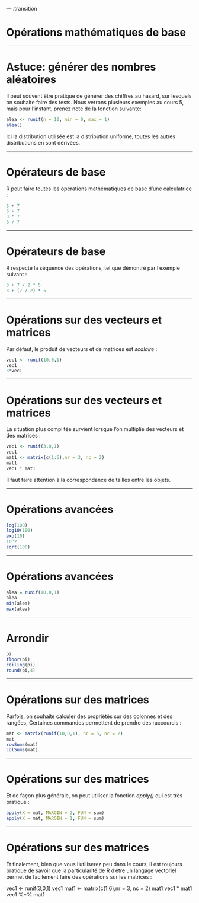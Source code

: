 --- .transition

# Opérations mathématiques de base

---

# Astuce: générer des nombres aléatoires

Il peut souvent être pratique de générer des chiffres au hasard, sur lesquels on souhaite faire des tests. Nous verrons plusieurs exemples au cours 5, mais pour l'instant, prenez note de la fonction suivante:

```r
alea <- runif(n = 10, min = 0, max = 1)
alea()
```
Ici la distribution utilisée est la distribution uniforme, toutes les autres distributions en sont dérivées. 

---

# Opérateurs de base

R peut faire toutes les opérations mathématiques de base d'une calculatrice :

```r
3 + 7
3 - 7
3 * 7
3 / 7
```

---

# Opérateurs de base

R respecte la séquence des opérations, tel que démontré par l'exemple suivant :

```r
3 + 7 / 2 * 5
3 + (7 / 2) * 5
```

---

# Opérations sur des vecteurs et matrices

Par défaut, le produit de vecteurs et de matrices est *scalaire* : 

```r
vec1 <- runif(10,0,1)
vec1
3*vec1
```

---

# Opérations sur des vecteurs et matrices

La situation plus complitée survient lorsque l'on multiplie des vecteurs et des matrices : 

```r
vec1 <- runif(3,0,1)
vec1
mat1 <- matrix(c(1:6),nr = 3, nc = 2)
mat1
vec1 * mat1

```

Il faut faire attention à la correspondance de tailles entre les objets.

---

# Opérations avancées

```r
log(100)
log10(100)
exp(10)
10^2
sqrt(100)
```

---

# Opérations avancées

```r
alea = runif(10,0,1)
alea
min(alea)
max(alea)
```

---

# Arrondir

```r
pi
floor(pi)
ceiling(pi)
round(pi,4)
```

---

# Opérations sur des matrices

Parfois, on souhaite calculer des propriétés sur des colonnes et des rangées, Certaines commandes permettent de prendre des raccourcis :

```r
mat <- matrix(runif(10,0,1), nr = 5, nc = 2)
mat
rowSums(mat)
colSums(mat)
```

---

# Opérations sur des matrices

Et de façon plus générale, on peut utiliser la fonction *apply()* qui est très pratique : 

```r
apply(X = mat, MARGIN = 2, FUN = sum)
apply(X = mat, MARGIN = 1, FUN = sum)
```

---

# Opérations sur des matrices

Et finalement, bien que vous l'utiliserez peu dans le cours, il est toujours pratique de savoir que la particularité de R d'être un langage vectoriel permet de facilement faire des opérations sur les matrices :

vec1 <- runif(3,0,1)
vec1
mat1 <- matrix(c(1:6),nr = 3, nc = 2)
mat1
vec1 * mat1
vec1 %*% mat1






